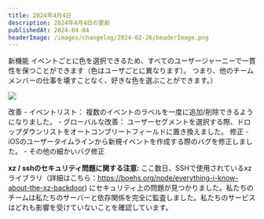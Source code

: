 ```yaml
---
title: 2024年4月4日
description: 2024年4月4日の更新
publishedAt: 2024-04-04
headerImage: /images/changelog/2024-02-26/headerImage.png
---
```

<Badge variant="noLink" className="m-0">
  <span>新機能</span>
</Badge>
イベントごとに色を選択できるため、すべてのユーザージャーニーで一貫性を保つことができます（色はユーザごとに異なります）。
つまり、他のチームメンバーの仕事を壊すことなく、好きな色を選ぶことができます。）

![](/images/changelog/2024-04-04/1.png)

<Badge variant="noLink" className="m-0">
  <span>改善</span>
</Badge>
- イベントリスト： 複数のイベントのラベルを一度に追加/削除できるようになりました。
- グローバルな改善： ユーザーセグメントを選択する際、ドロップダウンリストをオートコンプリートフィールドに置き換えました。

<Badge variant="noLink" className="m-0">
  <span>修正</span>
</Badge>
- iOSのユーザータイムラインから新規イベントを作成する際のバグを修正しました。
- その他の細かいバグ修正

**xz / sshのセキュリティ問題に関する注意:**
ここ数日、SSHで使用されているxzライブラリ（詳細はこちら：https://boehs.org/node/everything-i-know-about-the-xz-backdoor) にセキュリティ上の問題が見つかりました。私たちのチームは私たちのサーバーと依存関係を完全に監査しました。私たちのサービスはどれも影響を受けていないことを確認しています。
